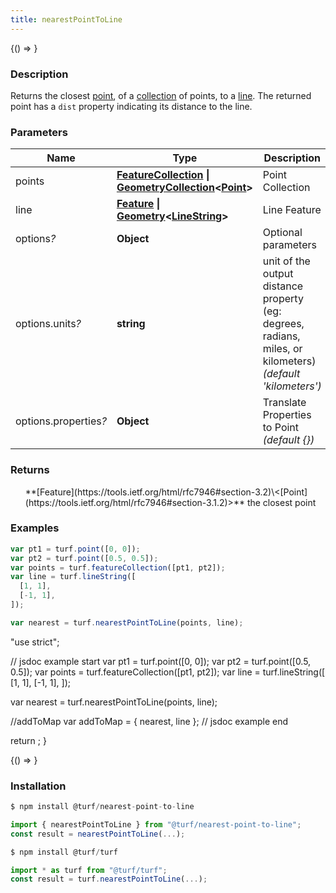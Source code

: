 ```yaml
---
title: nearestPointToLine
---
```



<!-- Expose turf as global var for experimenting in the browser console -->

<BrowserOnly>{() => <WindowTurfGlobal turf={turf} />}</BrowserOnly>

### Description

Returns the closest [point](https://tools.ietf.org/html/rfc7946#section-3.1.2), of a [collection](https://tools.ietf.org/html/rfc7946#section-3.3) of points,
to a [line](https://tools.ietf.org/html/rfc7946#section-3.1.4). The returned point has a `dist` property indicating its distance to the line.

### Parameters

| Name                       | Type                                                                                                                                                                                                             | Description                                                                                                |
| -------------------------- | ---------------------------------------------------------------------------------------------------------------------------------------------------------------------------------------------------------------- | ---------------------------------------------------------------------------------------------------------- |
| points                     | **[FeatureCollection](https://tools.ietf.org/html/rfc7946#section-3.3) \| [GeometryCollection](https://tools.ietf.org/html/rfc7946#section-3.1.8)\<[Point](https://tools.ietf.org/html/rfc7946#section-3.1.2)>** | Point Collection                                                                                           |
| line                       | **[Feature](https://tools.ietf.org/html/rfc7946#section-3.2) \| [Geometry](https://tools.ietf.org/html/rfc7946#section-3.1)\<[LineString](https://tools.ietf.org/html/rfc7946#section-3.1.4)>**                  | Line Feature                                                                                               |
| options<i>?</i>            | **Object**                                                                                                                                                                                                       | Optional parameters                                                                                        |
| options.units<i>?</i>      | **string**                                                                                                                                                                                                       | unit of the output distance property (eg: degrees, radians, miles, or kilometers) _(default 'kilometers')_ |
| options.properties<i>?</i> | **Object**                                                                                                                                                                                                       | Translate Properties to Point _(default \{})_                                                              |

### Returns

<ul>
  **[Feature](https://tools.ietf.org/html/rfc7946#section-3.2)\<[Point](https://tools.ietf.org/html/rfc7946#section-3.1.2)>** the closest point

</ul>

### Examples

```javascript
var pt1 = turf.point([0, 0]);
var pt2 = turf.point([0.5, 0.5]);
var points = turf.featureCollection([pt1, pt2]);
var line = turf.lineString([
  [1, 1],
  [-1, 1],
]);

var nearest = turf.nearestPointToLine(points, line);
```

  "use strict";

  // jsdoc example start
  var pt1 = turf.point([0, 0]);
  var pt2 = turf.point([0.5, 0.5]);
  var points = turf.featureCollection([pt1, pt2]);
  var line = turf.lineString([
    [1, 1],
    [-1, 1],
  ]);

  var nearest = turf.nearestPointToLine(points, line);

  //addToMap
  var addToMap = { nearest, line };
  // jsdoc example end

  return <ExampleMap addToMap={addToMap} />;
}

<!-- prettier-ignore -->
<BrowserOnly>{() => <Map0 />}</BrowserOnly>

### Installation

```javascript
$ npm install @turf/nearest-point-to-line

import { nearestPointToLine } from "@turf/nearest-point-to-line";
const result = nearestPointToLine(...);
```

```javascript
$ npm install @turf/turf

import * as turf from "@turf/turf";
const result = turf.nearestPointToLine(...);
```
